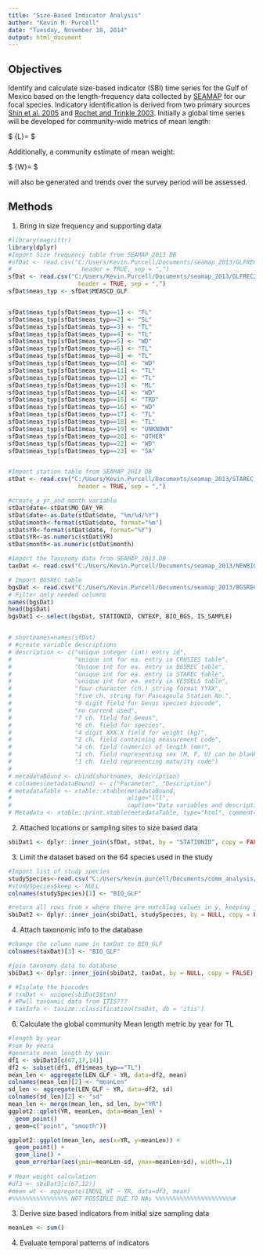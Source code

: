 ```yaml
---
title: "Size-Based Indicator Analysis"
author: "Kevin M. Purcell"
date: "Tuesday, November 18, 2014"
output: html_document
---
```


## Objectives
Identify and calculate size-based indicator (SBI) time series for the Gulf of Mexico based on the length-frequency data collected by [SEAMAP]() for our focal species.  Indicatory identification is derived from two primary sources [Shin et al. 2005](http://icesjms.oxfordjournals.org/content/62/3/384) and [Rochet and Trinkle 2003](http://www.nrcresearchpress.com/doi/abs/10.1139/f02-164).  Initially a global time series will be developed for community-wide metrics of mean length:

$ \bar{L}=\frac{\sum\limits_{N}L}{N} $  

Additionally, a community estimate of mean weight:

$ \bar{W}=\frac{B}{N} $  

will also be generated and trends over the survey period will be assessed.




## Methods

1. Bring in size frequency and supporting data
```r
#library(magrittr)
library(dplyr)
#Import Size frequency table from SEAMAP_2013 DB
#sfDat <- read.csv("C:/Users/Kevin.Purcell/Documents/seamap_2013/GLFREC.csv", 
#                    header = TRUE, sep = ",")
sfDat <- read.csv("C:/Users/Kevin.Purcell/Documents/seamap_2013/GLFREC2.csv", 
                    header = TRUE, sep = ",")
sfDat$meas_typ <- sfDat$MEASCD_GLF


sfDat$meas_typ[sfDat$meas_typ==1] <- "FL"
sfDat$meas_typ[sfDat$meas_typ==2] <- "SL"
sfDat$meas_typ[sfDat$meas_typ==3] <- "TL"
sfDat$meas_typ[sfDat$meas_typ==4] <- "TL"
sfDat$meas_typ[sfDat$meas_typ==5] <- "WD"
sfDat$meas_typ[sfDat$meas_typ==6] <- "TL"
sfDat$meas_typ[sfDat$meas_typ==8] <- "TL"
sfDat$meas_typ[sfDat$meas_typ==10] <- "WD"
sfDat$meas_typ[sfDat$meas_typ==11] <- "TL"
sfDat$meas_typ[sfDat$meas_typ==12] <- "TL"
sfDat$meas_typ[sfDat$meas_typ==13] <- "ML"
sfDat$meas_typ[sfDat$meas_typ==14] <- "WD"
sfDat$meas_typ[sfDat$meas_typ==15] <- "TRD"
sfDat$meas_typ[sfDat$meas_typ==16] <- "WD"
sfDat$meas_typ[sfDat$meas_typ==17] <- "TL"
sfDat$meas_typ[sfDat$meas_typ==18] <- "TL"
sfDat$meas_typ[sfDat$meas_typ==19] <- "UNKNOWN"
sfDat$meas_typ[sfDat$meas_typ==20] <- "OTHER"
sfDat$meas_typ[sfDat$meas_typ==22] <- "WD"
sfDat$meas_typ[sfDat$meas_typ==23] <- "SA"


#Import station table from SEAMAP_2013 DB
stDat <- read.csv("C:/Users/Kevin.Purcell/Documents/seamap_2013/STAREC.csv", 
                    header = TRUE, sep = ",")

#create a yr and month variable
stDat$date<-stDat$MO_DAY_YR
stDat$date<-as.Date(stDat$date, "%m/%d/%Y")
stDat$month<-format(stDat$date, format="%m")
stDat$YR<-format(stDat$date, format="%Y")
stDat$YR<-as.numeric(stDat$YR)
stDat$month<-as.numeric(stDat$month)

#Import the Taxonomy data from SEAMAP_2013 DB
taxDat <- read.csv("C:/Users/Kevin.Purcell/Documents/seamap_2013/NEWBIOCODESBIG.csv", header = TRUE, sep = ",")

# Import BGSREC table
bgsDat <- read.csv("C:/Users/Kevin.Purcell/Documents/seamap_2013/BGSREC.csv", header = TRUE, sep = ",")
# Filter only needed columns
names(bgsDat)
head(bgsDat)
bgsDat1 <- select(bgsDat, STATIONID, CNTEXP, BIO_BGS, IS_SAMPLE)



```


```r

# shortnames=names(sfDat)
# #create variable descriptions
# description <- c("unique integer (int) entry id",
#                  "unique int for ea. entry in CRUSIES table",
#                  "Unique int for ea. entry in BGSREC table",
#                  "unique int for ea. entry in STAREC table",
#                  "unique int for ea. entry in VESSELS table",
#                  "four character (ch.) string format YYXX",
#                  "five ch. string for Pascagoula Station No.",
#                  "9 digit field for Genus species biocode",
#                  "no current used",
#                  "7 ch. field for Genus",
#                  "6 ch. field for species",
#                  "4 digit XXX.X field for weight (kg)",
#                  "2 ch. field containing measurement code",
#                  "4 ch. field (numeric) of length (mm)",
#                  "1 ch. field representing sex (M, F, U) can be blank",
#                  "1 ch. field representing maturity code")
# 
# metadataBound <- cbind(shortnames, description)
# colnames(metadataBound) <- c("Parameter", "Description")
# metadataTable <- xtable::xtable(metadataBound, 
#                                 align="lll",
#                                 caption="Data variables and description") 
# Metadata <- xtable::print.xtable(metadataTable, type="html", comment=FALSE)
```


2. Attached locations or sampling sites to size based data
```r
sbiDat1 <- dplyr::inner_join(sfDat, stDat, by = "STATIONID", copy = FALSE)

```


3. Limit the dataset based on the 64 species used in the study
```r
#Import list of study species
studySpecies<-read.csv("C:/Users/kevin.purcell/Documents/comm_analysis/seamap_keepers_comm_analysis.csv")
#studySpecies$keep <- NULL
colnames(studySpecies)[1] <- "BIO_GLF"

#return all rows from x where there are matching values in y, keeping just columns from x. 
sbiDat2 <- dplyr::inner_join(sbiDat1, studySpecies, by = NULL, copy = FALSE)
```

4. Attach taxonomic info to the database
```r
#change the column name in taxDat to BIO_GLF
colnames(taxDat)[3] <- "BIO_GLF"

#join taxonomy data to database
sbiDat3 <- dplyr::inner_join(sbiDat2, taxDat, by = NULL, copy = FALSE)

# #Isolate the biocodes
# tsnDat <- unique(sbiDat3$tsn)
# #Pull taxonmic data from ITIS???
# taxInfo <- taxize::classification(tsnDat, db = 'itis')
```


6. Calculate the global community Mean length metric by year for TL
```r
#length by year
#sum by yeara
#generate mean length by year
df1 <- sbiDat3[c(67,17,14)] 
df2 <- subset(df1, df1$meas_typ=="TL")
mean_len <- aggregate(LEN_GLF ~ YR, data=df2, mean)
colnames(mean_len)[2] <- "meanLen"
sd_len <- aggregate(LEN_GLF ~ YR, data=df2, sd)
colnames(sd_len)[2] <- "sd"
mean_len <- merge(mean_len, sd_len, by="YR")
ggplot2::qplot(YR, meanLen, data=mean_len) +
  geom_point()
, geom=c("point", "smooth"))

ggplot2::ggplot(mean_len, aes(x=YR, y=meanLen)) + 
  geom_point() +
  geom_line() +
  geom_errorbar(aes(ymin=meanLen-sd, ymax=meanLen+sd), width=.1)
   
# Mean weight calculation
#df3 <- sbiDat3[c(67,12)]
#mean_wt <- aggregate(INDVL_WT ~ YR, data=df3, mean)
#%%%%%%%%%%%%%%%% NOT POSSIBLE DUE TO NAs %%%%%%%%%%%%%%%%%%%%%%#

```



3. Derive size based indicators from initial size sampling data
```r
meanLen <- sum()


```




4. Evaluate temporal patterns of indicators


